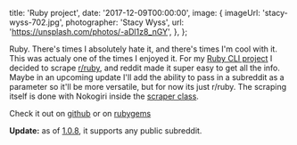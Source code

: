 
  title: 'Ruby project',
  date: '2017-12-09T00:00:00',
  image: {
    imageUrl: 'stacy-wyss-702.jpg',
    photographer: 'Stacy Wyss',
    url: 'https://unsplash.com/photos/-aDl1z8_nGY',
  },
};


Ruby. There's times I absolutely hate it, and there's times I'm cool with it.
This was actualy one of the times I enjoyed it. For my
[Ruby CLI project](https://github.com/mcansh/ruby-reddit-cli-app) I decided to
scrape [r/ruby](https://reddit.com/r/ruby), and reddit made it super easy to get
all the info. Maybe in an upcoming update I'll add the ability to pass in a
subreddit as a parameter so it'll be more versatile, but for now its just
r/ruby. The scraping itself is done with Nokogiri inside the
[scraper class](https://github.com/mcansh/ruby-reddit-cli-app/blob/master/lib/reddit/scraper.rb).

Check it out on [github](https://github.com/mcansh/ruby-reddit-cli-app) or on
[rubygems](https://rubygems.org/gems/reddit-ruby)

**Update:** as of
[1.0.8](https://github.com/mcansh/ruby-reddit-cli-app/releases/tag/1.0.8), it
supports any public subreddit.

